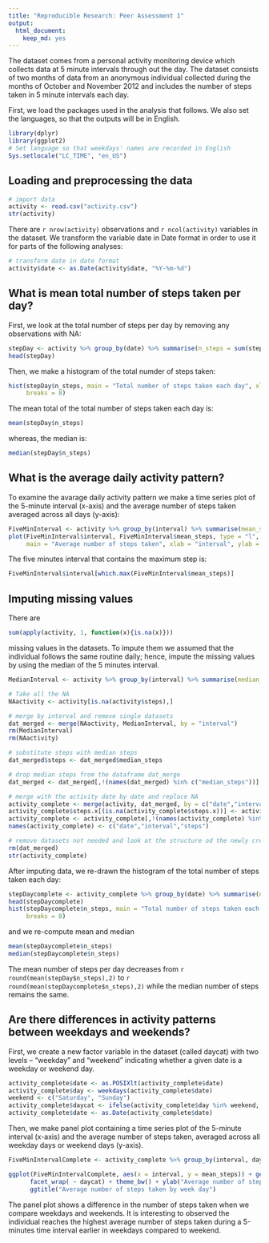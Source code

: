 ```yaml
---
title: "Reproducible Research: Peer Assessment 1"
output: 
  html_document:
    keep_md: yes
---
```


The dataset comes from a personal activity monitoring device which collects data at 5 minute intervals through out the day. The dataset consists of two months of data from an anonymous individual collected during the months of October and November 2012 and includes the number of steps taken in 5 minute intervals each day.

First, we load the packages used in the analysis that follows. We also set the languages, so that the outputs will be in English.

```r
library(dplyr)
library(ggplot2)
# Set language so that weekdays' names are recorded in English
Sys.setlocale("LC_TIME", "en_US")
```


## Loading and preprocessing the data

```r
# import data
activity <- read.csv("activity.csv")
str(activity)
```

There are `r nrow(activity)` observations and `r ncol(activity)` variables in the dataset. We transform the variable date in Date format in order to use it for parts of the following analyses:

```r
# transform date in date format
activity$date <- as.Date(activity$date, "%Y-%m-%d")
```

## What is mean total number of steps taken per day?

First, we look at the total number of steps per day by removing any observations with NA:

```r
stepDay <- activity %>% group_by(date) %>% summarise(n_steps = sum(steps, na.rm =T))
head(stepDay)
```

Then, we make a histogram of the total numder of steps taken:

```r
hist(stepDay$n_steps, main = "Total number of steps taken each day", xlab = "number of steps",
     breaks = 8)
```

The mean total of the total number of steps taken each day is:

```r
mean(stepDay$n_steps)
```

whereas, the median is:

```r
median(stepDay$n_steps)
```

## What is the average daily activity pattern?

To examine the avarage daily activity pattern we make a time series plot of the 5-minute interval (x-axis) and the average number of steps taken averaged across all days (y-axis):

```r
FiveMinInterval <- activity %>% group_by(interval) %>% summarise(mean_steps = mean(steps, na.rm = T))
plot(FiveMinInterval$interval, FiveMinInterval$mean_steps, type = "l",
     main = "Average number of steps taken", xlab = "interval", ylab = "average number of steps")
```

The five minutes interval that contains the maximum step is:

```r
FiveMinInterval$interval[which.max(FiveMinInterval$mean_steps)]
```

## Imputing missing values

There are 

```r
sum(apply(activity, 1, function(x){is.na(x)}))
```

missing values in the datasets. To impute them we assumed that the individual follows the same routine daily; hence, impute the missing values by using the median of the 5 minutes interval.

```r
MedianInterval <- activity %>% group_by(interval) %>% summarise(median_steps = median(steps, na.rm = T))

# Take all the NA
NAactivity <- activity[is.na(activity$steps),]

# merge by interval and remove single datasets
dat_merged <- merge(NAactivity, MedianInterval, by = "interval")
rm(MedianInterval)
rm(NAactivity)

# substitute steps with median steps
dat_merged$steps <- dat_merged$median_steps

# drop median steps from the dataframe dat_merge
dat_merged <- dat_merged[,!(names(dat_merged) %in% c("median_steps"))]

# merge with the activity date by date and replace NA
activity_complete <- merge(activity, dat_merged, by = c("date","interval"), all.x = T)
activity_complete$steps.x[(is.na(activity_complete$steps.x))] <- activity_complete$steps.y[(is.na(activity_complete$steps.x))]
activity_complete <- activity_complete[,!(names(activity_complete) %in% c("steps.y"))]
names(activity_complete) <- c("date","interval","steps")

# remove datasets not needed and look at the structure od the newly created dataset
rm(dat_merged)
str(activity_complete)
```

After imputing data, we re-drawn the histogram of the total number of steps taken each day:

```r
stepDaycomplete <- activity_complete %>% group_by(date) %>% summarise(n_steps = sum(steps))
head(stepDaycomplete)
hist(stepDaycomplete$n_steps, main = "Total number of steps taken each day (after imputation)", xlab = "number of steps",
     breaks = 8)
```

and we re-compute mean and median

```r
mean(stepDaycomplete$n_steps)
median(stepDaycomplete$n_steps)
```

The mean number of steps per day decreases from `r round(mean(stepDay$n_steps),2)` to `r round(mean(stepDaycomplete$n_steps),2)` while the median number of steps remains the same.

## Are there differences in activity patterns between weekdays and weekends?

First, we create a new factor variable in the dataset (called daycat) with two levels – “weekday” and “weekend” indicating whether a given date is a weekday or weekend day.

```r
activity_complete$date <- as.POSIXlt(activity_complete$date)
activity_complete$day <- weekdays(activity_complete$date)
weekend <- c("Saturday", "Sunday")
activity_complete$daycat <- ifelse(activity_complete$day %in% weekend, "weekend","weekday")
activity_complete$date <- as.Date(activity_complete$date)
```

Then, we make  panel plot containing a time series plot of the 5-minute interval (x-axis) and the average number of steps taken, averaged across all weekday days or weekend days (y-axis).

```r
FiveMinIntervalComplete <- activity_complete %>% group_by(interval, daycat) %>% summarise(mean_steps = mean(steps, na.rm = T))

ggplot(FiveMinIntervalComplete, aes(x = interval, y = mean_steps)) + geom_line() +
      facet_wrap( ~ daycat) + theme_bw() + ylab("Average number of steps") +
      ggtitle("Average number of steps taken by week day")
```

The panel plot shows a difference in the number of steps taken when we compare weekdays and weekends. It is interesting to observed the individual reaches the highest average number of steps taken during a 5-minutes time interval earlier in weekdays compared to weekend.
